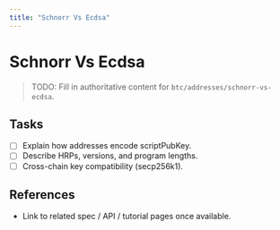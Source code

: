 ```yaml
---
title: "Schnorr Vs Ecdsa"
---
```


# Schnorr Vs Ecdsa

> TODO: Fill in authoritative content for `btc/addresses/schnorr-vs-ecdsa`.

## Tasks
- [ ] Explain how addresses encode scriptPubKey.
- [ ] Describe HRPs, versions, and program lengths.
- [ ] Cross-chain key compatibility (secp256k1).

## References
- Link to related spec / API / tutorial pages once available.
